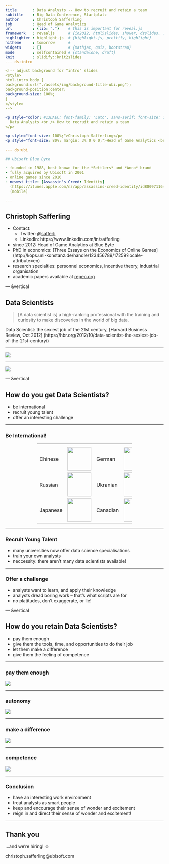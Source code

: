 ```yaml
---
title       : Data Analysts -- How to recruit and retain a team
subtitle    : Big Data Conference, Startplatz
author      : Christoph Safferling
job         : Head of Game Analytics
url         : {lib: "."}    # this is important for reveal.js
framework   : revealjs      # {io2012, html5slides, shower, dzslides, ...}
highlighter : highlight.js  # {highlight.js, prettify, highlight}
hitheme     : tomorrow      # 
widgets     : []            # {mathjax, quiz, bootstrap}
mode        : selfcontained # {standalone, draft}
knit        : slidify::knit2slides
--- ds:intro

<!-- adjust background for "intro" slides
<style>
html.intro body {
background:url("./assets/img/background-title-ubi.png");
background-position:center;
background-size: 100%;
} 
</style>
-->

<p style="color: #13DAEC; font-family: 'Lato', sans-serif; font-size: 150%; margin: 0 0 10% 0;">
  Data Analysts <br /> How to recruit and retain a team
</p>

<p style="font-size: 100%;">Christoph Safferling</p>
<p style="font-size: 80%; margin: 3% 0 0 0;">Head of Game Analytics <br/ > Ubisoft Blue Byte</p>

--- ds:ubi

## Ubisoft Blue Byte

- founded in 1988, best known for the *Settlers* and *Anno* brand
- fully acquired by Ubisoft in 2001
- online games since 2010
- newest title: [Assassin's Creed: Identity]
  (https://itunes.apple.com/nz/app/assassins-creed-identity/id880971164?mt=8) 
  (mobile)

---
```


## Christoph Safferling

- Contact:
  - Twitter: [@safferli](https://twitter.com/safferli) 
  - LinkedIn: https://www.linkedin.com/in/safferling 
- since 2012: Head of Game Analytics at Blue Byte
- PhD in economics: [Three Essays on the Economics of Online Games]
  (http://kops.uni-konstanz.de/handle/123456789/17259?locale-attribute=en)
- research specialties: personnel economics, incentive theory, industrial organisation
- academic papers available at [repec.org](https://ideas.repec.org/f/psa961.html)



--- &vertical

## Data Scientists

> [A data scientist is] a high-ranking professional with the training and 
> curiosity to make discoveries in the world of big data.

Data Scientist: the sexiest job of the 21st century, 
[Harvard Business Review, Oct 2012]
(https://hbr.org/2012/10/data-scientist-the-sexiest-job-of-the-21st-century/)

***

<img src="assets/img/barycentric-triangle.png" />

***

<img src="assets/img/data-scientist-triangle.png" />


--- &vertical

## How do you get Data Scientists?

- be international
- recruit young talent
- offer an interesting challenge

***

### Be International!

<style>
img.flag{width:75px; vertical-align: text-bottom;}
</style>
<style>
table.center{margin-left: auto; margin-right: auto; width: 60%;}
<!-- ugly hack: align the text to the flags, rather than the other way round -->
td.mytd{vertical-align: middle;}
</style>

<table class="center">
<tr>
<th></th>
<th></th>
</tr>
<tr>
<td class="mytd">Chinese</td>
<td class="mytd"><img src="assets/img/china.gif" class="flag" /></td>
<td class="mytd">German</td>
<td class="mytd"><img src="assets/img/germany.gif" class="flag" /></td>
</tr>
<tr>
<td class="mytd">Russian</td>
<td class="mytd"><img src="assets/img/russia.gif" class="flag" /></td>
<td class="mytd">Ukranian</td>
<td class="mytd"><img src="assets/img/ukraine.gif" class="flag" /></td>
</tr>
<tr>
<td class="mytd">Japanese</td>
<td class="mytd"><img src="assets/img/japan.gif" class="flag" /></td>
<td class="mytd">Canadian</td>
<td class="mytd"><img src="assets/img/canada.gif" class="flag" /></td>
</table>

*** 

### Recruit Young Talent

- many universities now offer data science specialisations
- train your own analysts 
- neccessity: there aren't many data scientists available! 

***

### Offer a challenge

- analysts want to learn, and apply their knowledge
- analysts dread boring work -- that's what scripts are for
- no platitudes, don't exaggerate, or lie!


<!--
- these are smart people, who will have a good overview of everything that your company is doing (they're crunching the data!). Don't try to fool them, you'll fail. 
-->

--- &vertical

## How do you retain Data Scientists? 

<!-- have a good work environment -->

- pay them enough
- give them the tools, time, and opportunities to do their job 
- let them make a difference 
- give them the feeling of competence 

<!-- autonomy -->
<!-- importance -->
<!-- competence -->

***

### pay them enough

<img src="assets/img/cash.gif" />

<!--
pay is not important
-->

***

### autonomy

<img src="assets/img/kevin-shotgun.gif" />

<!--
letting them grow professionally
-->

*** 

### make a difference

<img src="assets/img/daffy-klatsch.gif" />

<!--

-->

*** 
### competence

<img src="assets/img/code-13.gif" />

<!--
become a master in their field of specialisation
-->

---

### Conclusion

- have an interesting work environment
- treat analysts as smart people
- keep and encourage their sense of wonder and excitement
- reign in and direct their sense of wonder and excitement!

---

## Thank you

&hellip;and we're hiring! &#9786; 

<!-- &#128522; &#128512; -->

christoph.safferling@ubisoft.com

